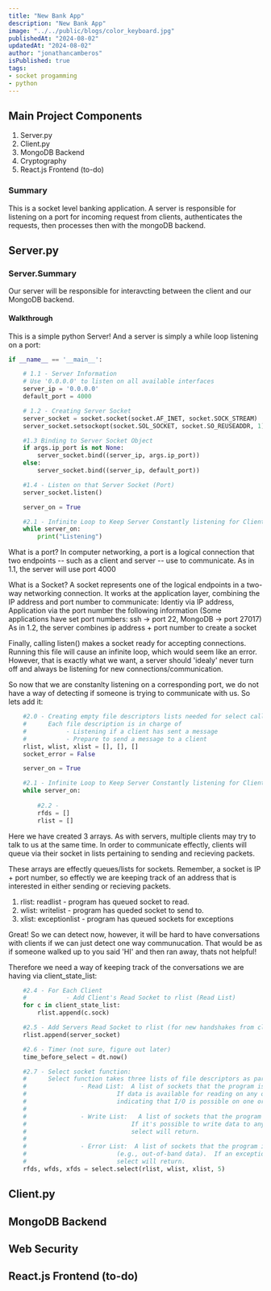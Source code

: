 ```yaml
---
title: "New Bank App"
description: "New Bank App"
image: "../../public/blogs/color_keyboard.jpg"
publishedAt: "2024-08-02"
updatedAt: "2024-08-02"
author: "jonathancamberos"
isPublished: true
tags:
- socket progamming
- python
---
```


## Main Project Components

1. Server.py
2. Client.py
3. MongoDB Backend
4. Cryptography
5. React.js Frontend (to-do)

### Summary
This is a socket level banking application. A server is responsible for listening on a port for 
incoming request from clients, authenticates the requests, then processes then with the mongoDB backend.

## Server.py

### Server.Summary

Our server will be responsible for interavcting between the client and our MongoDB backend.


#### Walkthrough

This is a simple python Server! And a server is simply a while loop listening on a port:

```python
if __name__ == '__main__':

    # 1.1 - Server Information
    # Use '0.0.0.0' to listen on all available interfaces
    server_ip = '0.0.0.0'  
    default_port = 4000

    # 1.2 - Creating Server Socket 
    server_socket = socket.socket(socket.AF_INET, socket.SOCK_STREAM)
    server_socket.setsockopt(socket.SOL_SOCKET, socket.SO_REUSEADDR, 1)

    #1.3 Binding to Server Socket Object
    if args.ip_port is not None:
        server_socket.bind((server_ip, args.ip_port))
    else:
        server_socket.bind((server_ip, default_port))

    #1.4 - Listen on that Server Socket (Port)
    server_socket.listen()

    server_on = True

    #2.1 - Infinite Loop to Keep Server Constantly listening for Client Information
    while server_on:
        print("Listening")
```

What is a port?
In computer networking, a port is a logical connection that two endpoints
 -- such as a client and server -- use to communicate.
As in 1.1, the server will use port 4000

What is a Socket?
A socket represents one of the logical endpoints in a two-way networking connection. 
It works at the application layer, combining the IP address and port number to communicate: 
Identiy via IP address, Application via the port number the following information
(Some applications have set port numbers: ssh -> port 22, MongoDB -> port 27017)
As in 1.2, the server combines ip address + port number to create a socket

Finally, calling listen() makes a socket ready for accepting connections.
Running this file will cause an infinite loop, which would seem like an error.
However, that is exactly what we want, a server should 'idealy' never turn off and always be listening
for new connections/communication.

So now that we are constanlty listening on a corresponding port, 
we do not have a way of detecting if someone is trying to communicate with us.
So lets add it:

```python
    #2.0 - Creating empty file descriptors lists needed for select call below
    #      Each file description is in charge of 
    #           - Listening if a client has sent a message
    #           - Prepare to send a message to a client  
    rlist, wlist, xlist = [], [], []
    socket_error = False

    server_on = True

    #2.1 - Infinite Loop to Keep Server Constantly listening for Client Information
    while server_on:
        
        #2.2 -
        rfds = []
        rlist = []
```

Here we have created 3 arrays. As with servers, multiple clients may try to talk to us at the same time.
In order to communicate effectly, clients will queue via their socket in lists pertaining to sending 
and recieving packets. 

These arrays are effectly queues/lists for sockets. 
Remember, a socket is IP + port number, so effectly we are keeping track of an address that is interested
in either sending or recieving packets.

1. rlist: readlist      - program has queued socket to read. 
2. wlist: writelist     - program has queded socket to send to.
3. xlist: exceptionlist - program has queued sockets for exceptions

Great! So we can detect now, however, it will be hard to have conversations 
with clients if we can just detect one way communucation. 
That would be as if someone walked up to you said 'HI' and then ran away, thats not helpful! 

Therefore we need a way of keeping track of the conversations we are having via client_state_list:

```python
    #2.4 - For Each Client
    #           - Add Client's Read Socket to rlist (Read List)
    for c in client_state_list:
        rlist.append(c.sock)

    #2.5 - Add Servers Read Socket to rlist (for new handshakes from client's)
    rlist.append(server_socket)

    #2.6 - Timer (not sure, figure out later)
    time_before_select = dt.now()

    #2.7 - Select socket function:
    #      Select function takes three lists of file descriptors as parameters:
    #               - Read List:  A list of sockets that the program is interested in for reading.
    #                         If data is available for reading on any of these sockets, select will return,
    #                         indicating that I/O is possible on one or more of them.
    #
    #               - Write List:   A list of sockets that the program is interested in for writing
    #                             If it's possible to write data to any of these sockets without blocking,
    #                             select will return.     
    #
    #               - Error List:  A list of sockets that the program is interested in for exceptions 
    #                         (e.g., out-of-band data).  If an exceptional condition occurs on any of these sockets, 
    #                         select will return.
    rfds, wfds, xfds = select.select(rlist, wlist, xlist, 5)

```



## Client.py

## MongoDB Backend

## Web Security



## React.js Frontend (to-do)
